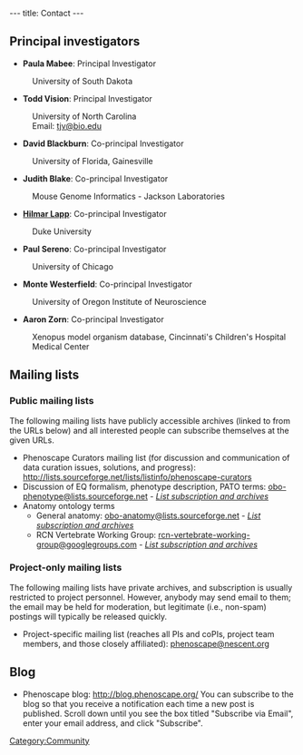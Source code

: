 ---
title: Contact
---

==Principal investigators==

* '''Paula Mabee''': Principal Investigator
:University of South Dakota

* '''Todd Vision''': Principal Investigator
:University of North Carolina
:Email: [mailto:tjv%40bio%2eunc%2eedu tjv&#64;bio&#46;edu]

* '''David Blackburn''': Co-principal Investigator
:University of Florida, Gainesville

* '''Judith Blake''': Co-principal Investigator
:Mouse Genome Informatics - Jackson Laboratories

* '''[[User:Hlapp|Hilmar Lapp]]''': Co-principal Investigator
:Duke University

* '''Paul Sereno''': Co-principal Investigator
:University of Chicago

* '''Monte Westerfield''': Co-principal Investigator
:University of Oregon Institute of Neuroscience

* '''Aaron Zorn''': Co-principal Investigator
:Xenopus model organism database, Cincinnati's Children's Hospital Medical Center

==Mailing lists==

=== Public mailing lists ===

The following mailing lists have publicly accessible archives (linked to from the URLs below) and all interested people can subscribe themselves at the given URLs.
* Phenoscape Curators mailing list (for discussion and communication of data curation issues, solutions, and progress):  http://lists.sourceforge.net/lists/listinfo/phenoscape-curators
* Discussion of EQ formalism, phenotype description, PATO terms: [mailto:obo-phenotype%40lists%2e.sourceforge%2enet obo-phenotype@lists&#46;sourceforge&#46;net] - ''[https://lists.sourceforge.net/mailman/listinfo/obo-phenotype List subscription and archives]''
* Anatomy ontology terms
** General anatomy: [mailto:obo-anatomy%40lists%2e.sourceforge%2enet obo-anatomy&#64;lists&#46;sourceforge&#46;net] - ''[https://lists.sourceforge.net/mailman/listinfo/obo-anatomy List subscription and archives]''
** RCN Vertebrate Working Group: [mailto:rcn-vertebrate-working-group%40googlegroups%2e.com rcn-vertebrate-working-group@googlegroups.com] - ''[https://groups.google.com/forum/?hl=en#!forum/rcn-vertebrate-working-group List subscription and archives]''

=== Project-only mailing lists ===

The following mailing lists have private archives, and subscription is usually restricted to project personnel. However, anybody may send email to them; the email may be held for moderation, but legitimate (i.e., non-spam) postings will typically be released quickly.
* Project-specific mailing list (reaches all PIs and coPIs, project team members, and those closely affiliated): [mailto:phenoscape%40nescent%2eorg phenoscape&#64;nescent&#46;org]

==Blog==

* Phenoscape blog: http://blog.phenoscape.org/ You can subscribe to the blog so that you receive a notification each time a new post is published. Scroll down until you see the box titled "Subscribe via Email", enter your email address, and click "Subscribe".

[[Category:Community]]